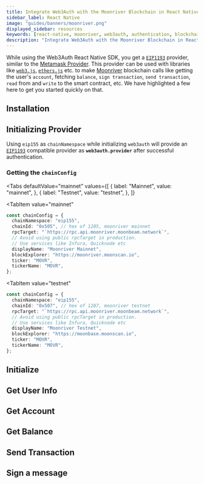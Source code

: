 ```yaml
---
title: Integrate Web3Auth with the Moonriver Blockchain in React Native
sidebar_label: React Native
image: "guides/banners/moonriver.png"
displayed_sidebar: resources
keywords: [react-native, moonriver, web3auth, authentication, blockchain]
description: "Integrate Web3Auth with the Moonriver Blockchain in React Native | Documentation - Web3Auth"
---
```



<SEO
  title="Integrate Web3Auth with the Moonriver Blockchain in React Native"
  description="Integrate Web3Auth with the Moonriver Blockchain in React Native | Documentation - Web3Auth"
  image="https://web3auth.io/docs/guides/banners/moonriver.png"
  slug="/connect-blockchain/evm/moonriver/react-native"
/>

While using the Web3Auth React Native SDK, you get a [`EIP1193`](https://eips.ethereum.org/EIPS/eip-1193) provider, similar to the
[Metamask Provider](https://docs.metamask.io/guide/ethereum-provider.html). This provider can be used with libraries like
[`web3.js`](https://web3js.readthedocs.io/en/v1.2.8/getting-started.html), [`ethers.js`](https://docs.ethers.io/v5/getting-started/) etc. to make
[Moonriver](https://moonbeam.network/networks/moonriver/) blockchain calls like getting the user's `account`, fetching `balance`, `sign transaction`,
`send transaction`, `read` from and `write` to the smart contract, etc. We have highlighted a few here to get you started quickly on that.

## Installation

<InstallationSnippet />

## Initializing Provider

Using `eip155` as `chainNamespace` while initializing `web3auth` will provide an [`EIP1193`](https://eips.ethereum.org/EIPS/eip-1193) compatible
provider as **`web3auth.provider`** after successful authentication.

### Getting the `chainConfig`

<Tabs
 defaultValue="mainnet"
  values={[
    { label: "Mainnet", value: "mainnet", },
    { label: "Testnet", value: "testnet", },
  ]}
>
<TabItem
  value="mainnet"
>

```typescript
const chainConfig = {
  chainNamespace: "eip155",
  chainId: "0x505", // hex of 1285, moonriver mainnet
  rpcTarget: "`https://rpc.api.moonriver.moonbeam.network`",
  // Avoid using public rpcTarget in production.
  // Use services like Infura, Quicknode etc
  displayName: "Moonriver Mainnet",
  blockExplorer: "https://moonriver.moonscan.io",
  ticker: "MOVR",
  tickerName: "MOVR",
};
```

</TabItem>

<TabItem
  value="testnet"
>

```typescript
const chainConfig = {
  chainNamespace: "eip155",
  chainId: "0x507", // hex of 1287, moonriver testnet
  rpcTarget: "`https://rpc.api.moonriver.moonbeam.network`",
  // Avoid using public rpcTarget in production.
  // Use services like Infura, Quicknode etc
  displayName: "Moonriver Testnet",
  blockExplorer: "https://moonbase.moonscan.io",
  ticker: "MOVR",
  tickerName: "MOVR",
};
```

</TabItem>
</Tabs>

## Initialize

<InitialisationSnippet />

## Get User Info

<UserInfoSnippet />

## Get Account

<GetAccountSnippet />

## Get Balance

<GetBalanceSnippet />

## Send Transaction

<SendTransactionSnippet />

## Sign a message

<SignMessageSnippet />

